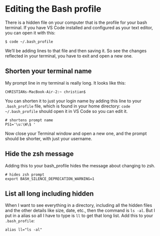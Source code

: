# Editing the Bash profile

There is a hidden file on your computer that is the profile for your bash terminal. If you have VS Code installed and configured as your text editor, you can open it with this:

`$ code ~/.bash_profile`

We'll be adding lines to that file and then saving it. So see the changes reflected in your terminal, you have to exit and open a new one.

## Shorten your terminal name

My prompt line in my terminal is really long. It looks like this:

`CHRISTIANs-MacBook-Air-2:~ christian$`

You can shorten it to just your login name by adding this line to your `.bash_profile` file, which is found in your home directory: `code ~/.bash_profile` should open it in VS Code so you can edit it.

```text
# shortens prompt name
PS1='\u:\W\$ '
```

Now close your Terminal window and open a new one, and the prompt should be shorter, with just your username.

## Hide the zsh message

Adding this to your bash_profile hides the message about changing to zsh.

```text
# hides zsh prompt
export BASH_SILENCE_DEPRECATION_WARNING=1
```

## List all long including hidden

When I want to see everything in a directory, including all the hidden files and the other details like size, date, etc., then the command is `ls -al`. But I put in a alias so all I have to type is `ll` to get that long list. Add this to your `.bash_profile`:

`alias ll="ls -al"`
